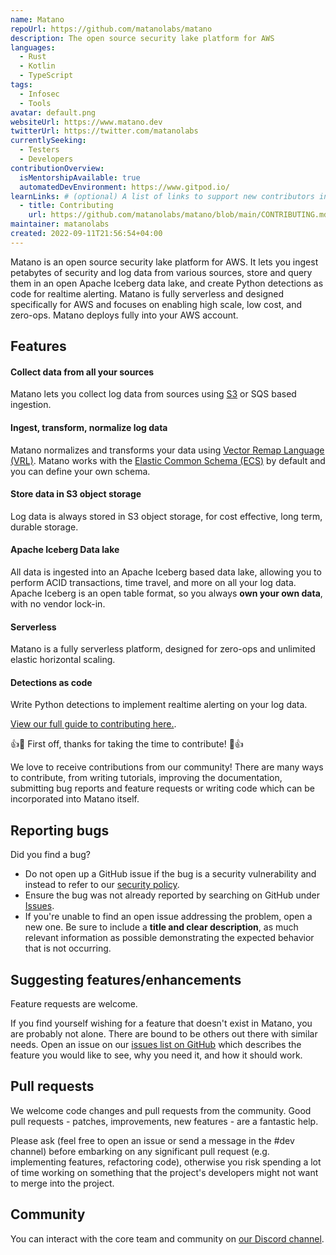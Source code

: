 ```yaml
---
name: Matano
repoUrl: https://github.com/matanolabs/matano
description: The open source security lake platform for AWS
languages:
  - Rust
  - Kotlin
  - TypeScript
tags:
  - Infosec
  - Tools
avatar: default.png
websiteUrl: https://www.matano.dev
twitterUrl: https://twitter.com/matanolabs
currentlySeeking:
  - Testers
  - Developers
contributionOverview:
  isMentorshipAvailable: true
  automatedDevEnvironment: https://www.gitpod.io/
learnLinks: # (optional) A list of links to support new contributors in learning about your project and tech stack and culture / community
  - title: Contributing
    url: https://github.com/matanolabs/matano/blob/main/CONTRIBUTING.md
maintainer: matanolabs
created: 2022-09-11T21:56:54+04:00
---
```


<!-- Divide your content into sections using our handy shortcodes. Each section is optional -->

<Overview>

Matano is an open source security lake platform for AWS. It lets you ingest petabytes of security and log data from various sources, store and query them in an open Apache Iceberg data lake, and create Python detections as code for realtime alerting. Matano is fully serverless and designed specifically for AWS and focuses on enabling high scale, low cost, and zero-ops. Matano deploys fully into your AWS account.

## Features

#### Collect data from all your sources
Matano lets you collect log data from sources using [S3](#) or SQS based ingestion.

#### Ingest, transform, normalize log data
Matano normalizes and transforms your data using [Vector Remap Language (VRL)](https://vector.dev/docs/reference/vrl/). Matano works with the [Elastic Common Schema (ECS)](https://www.elastic.co/guide/en/ecs/current/index.html) by default and you can define your own schema. 

#### Store data in S3 object storage
Log data is always stored in S3 object storage, for cost effective, long term, durable storage.

#### Apache Iceberg Data lake
All data is ingested into an Apache Iceberg based data lake, allowing you to perform ACID transactions, time travel, and more on all your log data. Apache Iceberg is an open table format, so you always **own your own data**, with no vendor lock-in.

#### Serverless
Matano is a fully serverless platform, designed for zero-ops and unlimited elastic horizontal scaling.

#### Detections as code
Write Python detections to implement realtime alerting on your log data.

</Overview>

<Contributing>

[View our full guide to contributing here.](https://github.com/matanolabs/matano/blob/main/CONTRIBUTING.md).

:+1::tada: First off, thanks for taking the time to contribute! :tada::+1:

We love to receive contributions from our community! There are many ways to contribute, from writing tutorials, improving the documentation, submitting bug reports and feature requests or writing code which can be incorporated into Matano itself.

## Reporting bugs

Did you find a bug?

- Do not open up a GitHub issue if the bug is a security vulnerability and instead to refer to our [security policy][1].
- Ensure the bug was not already reported by searching on GitHub under [Issues][2].
- If you're unable to find an open issue addressing the problem, open a new one. Be sure to include a **title and clear description**, as much relevant information as possible demonstrating the expected behavior that is not occurring.

## Suggesting features/enhancements

Feature requests are welcome.

If you find yourself wishing for a feature that doesn't exist in Matano, you are probably not alone. There are bound to be others out there with similar needs.
Open an issue on our [issues list on GitHub][2] which describes the feature you would like to see, why you need it, and how it should work.

## Pull requests

We welcome code changes and pull requests from the community. Good pull requests - patches, improvements, new features - are a fantastic help.

Please ask (feel free to open an issue or send a message in the #dev channel) before embarking on any significant pull request (e.g. implementing features, refactoring code), otherwise you risk spending a lot of time working on something that the project's developers might not want to merge into the project.

## Community

You can interact with the core team and community on [our Discord channel][3].

[1]: https://github.com/matanolabs/matano/blob/main/SECURITY.md
[2]: https://github.com/matanolabs/matano/issues
[3]: https://discord.gg/YSYfHMbfZQ

</Contributing>
